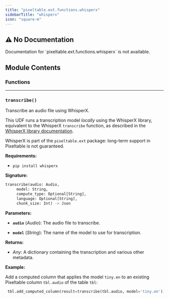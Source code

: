 ```yaml
---
title: "pixeltable.ext.functions.whisperx"
sidebarTitle: "whisperx"
icon: "square-m"
---
```


## ⚠️ No Documentation

<Warning>
Documentation for `pixeltable.ext.functions.whisperx` is not available.
</Warning>

## Module Contents

### Functions


---

### `transcribe()`

Transcribe an audio file using WhisperX.


This UDF runs a transcription model *locally* using the WhisperX library, equivalent to the WhisperX `transcribe` function, as described in the [WhisperX library documentation](https://github.com/m-bain/whisperX).

WhisperX is part of the `pixeltable.ext` package: long-term support in Pixeltable is not guaranteed.

**Requirements:**

- `pip install whisperx`


**Signature:**

```python
transcribe(audio: Audio,
     model: String,
     compute_type: Optional[String],
     language: Optional[String],
     chunk_size: Int) -> Json
```

**Parameters:**

- **`audio`** (*Audio*): The audio file to transcribe.

- **`model`** (*String*): The name of the model to use for transcription.


**Returns:**

- *Any*: A dictionary containing the transcription and various other metadata.



**Example:**

<Tip>

Add a computed column that applies the model `tiny.en` to an existing Pixeltable column `tbl.audio`
of the table `tbl`:
```python
 tbl.add_computed_column(result=transcribe(tbl.audio, model='tiny.en'))
```

</Tip>

